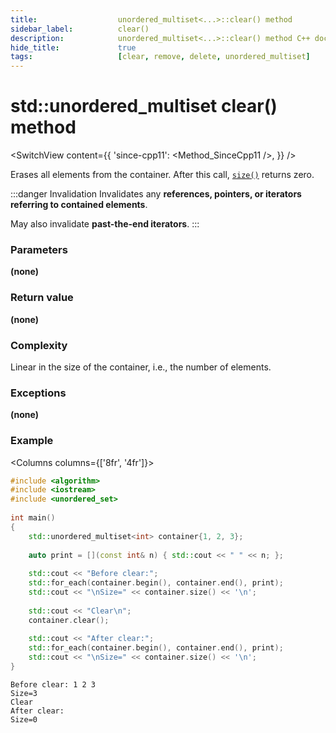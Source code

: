 ```yaml
---
title:					unordered_multiset<...>::clear() method
sidebar_label:			clear()
description:			unordered_multiset<...>::clear() method C++ documentation
hide_title:				true
tags:					[clear, remove, delete, unordered_multiset]
---
```



<!----------------- Codes ---------------------->

<!-- clear() -->

# std::unordered_multiset clear() method

<SwitchView content={{
    'since-cpp11': <Method_SinceCpp11 />,
    }} />

Erases all elements from the container. After this call, [`size()`](/docs/containers/unordered_multiset/size) returns zero.

:::danger Invalidation
Invalidates any **references, pointers, or iterators referring to contained elements**.

May also invalidate **past-the-end iterators**.
:::

### Parameters

**(none)**

### Return value

**(none)**

### Complexity

Linear in the size of the container, i.e., the number of elements.

### Exceptions

**(none)**

### Example

<Columns columns={['8fr', '4fr']}>
<div>

```cpp title='Main.cpp' showLineNumbers
#include <algorithm>
#include <iostream>
#include <unordered_set>
 
int main()
{
    std::unordered_multiset<int> container{1, 2, 3};
 
    auto print = [](const int& n) { std::cout << " " << n; };
 
    std::cout << "Before clear:";
    std::for_each(container.begin(), container.end(), print);
    std::cout << "\nSize=" << container.size() << '\n';
 
    std::cout << "Clear\n";
    container.clear();
 
    std::cout << "After clear:";
    std::for_each(container.begin(), container.end(), print);
    std::cout << "\nSize=" << container.size() << '\n';
}
```

</div>
<div>

```plaintext title="Possible output"
Before clear: 1 2 3
Size=3
Clear
After clear:
Size=0
```

</div>
</Columns>
